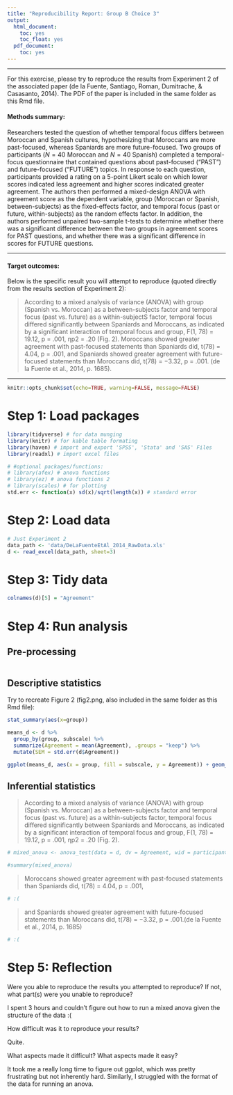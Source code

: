 ```yaml
---
title: "Reproducibility Report: Group B Choice 3"
output:
  html_document:
    toc: yes
    toc_float: yes
  pdf_document:
    toc: yes
---
```


-------

For this exercise, please try to reproduce the results from Experiment 2 of the associated paper (de la Fuente, Santiago, Roman, Dumitrache, & Casasanto, 2014). The PDF of the paper is included in the same folder as this Rmd file. 

#### Methods summary: 

Researchers tested the question of whether temporal focus differs between Moroccan and Spanish cultures, hypothesizing that Moroccans are more past-focused, whereas Spaniards are more future-focused. Two groups of participants ($N = 40$ Moroccan and $N=40$ Spanish) completed a temporal-focus questionnaire that contained questions about past-focused ("PAST") and future-focused ("FUTURE") topics. In response to each question, participants provided a rating on a 5-point Likert scale on which lower scores indicated less agreement and higher scores indicated greater agreement. The authors then performed a mixed-design ANOVA with agreement score as the dependent variable, group (Moroccan or Spanish, between-subjects) as the fixed-effects factor, and temporal focus (past or future, within-subjects) as the random effects factor. In addition, the authors performed unpaired two-sample t-tests to determine whether there was a significant difference between the two groups in agreement scores for PAST questions, and whether there was a significant difference in scores for FUTURE questions.

------

#### Target outcomes: 

Below is the specific result you will attempt to reproduce (quoted directly from the results section of Experiment 2):

> According to a mixed analysis of variance (ANOVA) with group (Spanish vs. Moroccan) as a between-subjects factor and temporal focus (past vs. future) as a within-subjectS factor, temporal focus differed significantly between Spaniards and Moroccans, as indicated by a significant interaction of temporal focus and group, F(1, 78) = 19.12, p = .001, ηp2 = .20 (Fig. 2). Moroccans showed greater agreement with past-focused statements than Spaniards did, t(78) = 4.04, p = .001, and Spaniards showed greater agreement with future-focused statements than Moroccans did, t(78) = −3.32, p = .001. (de la Fuente et al., 2014, p. 1685).

------

```r
knitr::opts_chunk$set(echo=TRUE, warning=FALSE, message=FALSE)
```

# Step 1: Load packages

```r
library(tidyverse) # for data munging
library(knitr) # for kable table formating
library(haven) # import and export 'SPSS', 'Stata' and 'SAS' Files
library(readxl) # import excel files

# #optional packages/functions:
# library(afex) # anova functions
# library(ez) # anova functions 2
# library(scales) # for plotting
std.err <- function(x) sd(x)/sqrt(length(x)) # standard error
```

# Step 2: Load data

```r
# Just Experiment 2
data_path <- 'data/DeLaFuenteEtAl_2014_RawData.xls'
d <- read_excel(data_path, sheet=3)
```

# Step 3: Tidy data

```r
colnames(d)[5] = "Agreement"
```

# Step 4: Run analysis

## Pre-processing

```r

```

## Descriptive statistics

Try to recreate Figure 2 (fig2.png, also included in the same folder as this Rmd file):

```r

stat_summary(aes(x=group))

means_d <- d %>%
  group_by(group, subscale) %>%
  summarize(Agreement = mean(Agreement), .groups = "keep") %>%
  mutate(SEM = std.err(d$Agreement))

ggplot(means_d, aes(x = group, fill = subscale, y = Agreement)) + geom_col(position = "dodge") + scale_x_discrete(labels=c('Moroccans', 'Spaniards')) + geom_errorbar(aes(ymin = Agreement - SEM, ymax = Agreement + SEM), position="dodge") + coord_cartesian(ylim=c(2, 4))

```

## Inferential statistics

> According to a mixed analysis of variance (ANOVA) with group (Spanish vs. Moroccan) as a between-subjects factor and temporal focus (past vs. future) as a within-subjects factor, temporal focus differed significantly between Spaniards and Moroccans, as indicated by a significant interaction of temporal focus and group, F(1, 78) = 19.12, p = .001, ηp2 = .20 (Fig. 2).

```r

# mixed_anova <- anova_test(data = d, dv = Agreement, wid = participant, between = group, within = subscale)

#summary(mixed_anova)

```

> Moroccans showed greater agreement with past-focused statements than Spaniards did, t(78) = 4.04, p = .001, 

```r
# :(

```

> and Spaniards showed greater agreement with future-focused statements than Moroccans did, t(78) = −3.32, p = .001.(de la Fuente et al., 2014, p. 1685)

```r
# :(

```

# Step 5: Reflection

Were you able to reproduce the results you attempted to reproduce? If not, what part(s) were you unable to reproduce?

I spent 3 hours and couldn't figure out how to run a mixed anova given the structure of the data :(

How difficult was it to reproduce your results? 

Quite.

What aspects made it difficult? What aspects made it easy?

It took me a really long time to figure out ggplot, which was pretty frustrating but not inherently hard. Similarly, I struggled with the format of the data for running an anova.
